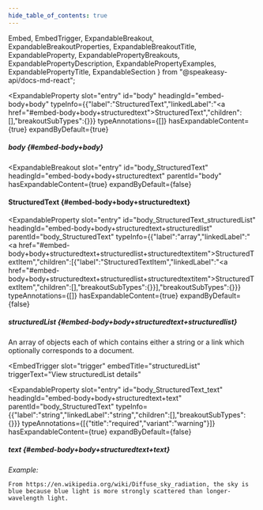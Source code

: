 ```yaml
---
hide_table_of_contents: true
---
```

  Embed,
  EmbedTrigger,
  ExpandableBreakout,
  ExpandableBreakoutProperties,
  ExpandableBreakoutTitle,
  ExpandableProperty,
  ExpandablePropertyBreakouts,
  ExpandablePropertyDescription,
  ExpandablePropertyExamples,
  ExpandablePropertyTitle,
  ExpandableSection
} from "@speakeasy-api/docs-md-react";

<ExpandableSection>

<ExpandableProperty
  slot="entry"
  id="body"
  headingId="embed-body+body"
  typeInfo={{"label":"StructuredText","linkedLabel":"<a href=\"#embed-body+body+structuredtext\">StructuredText</a>","children":[],"breakoutSubTypes":{}}}
  typeAnnotations={[]}
  hasExpandableContent={true}
  expandByDefault={true}
>

<ExpandablePropertyTitle slot="title">

##### body \{#embed-body+body\}

</ExpandablePropertyTitle>

<ExpandablePropertyBreakouts slot="breakouts">

<ExpandableBreakout
  slot="entry"
  id="body_StructuredText"
  headingId="embed-body+body+structuredtext"
  parentId="body"
  hasExpandableContent={true}
  expandByDefault={false}
>

<ExpandableBreakoutTitle slot="title">

#### StructuredText \{#embed-body+body+structuredtext\}

</ExpandableBreakoutTitle>

<ExpandableBreakoutProperties slot="properties">

<ExpandableProperty
  slot="entry"
  id="body_StructuredText_structuredList"
  headingId="embed-body+body+structuredtext+structuredlist"
  parentId="body_StructuredText"
  typeInfo={{"label":"array","linkedLabel":"<a href=\"#embed-body+body+structuredtext+structuredlist+structuredtextitem\">StructuredTextItem</a>","children":[{"label":"StructuredTextItem","linkedLabel":"<a href=\"#embed-body+body+structuredtext+structuredlist+structuredtextitem\">StructuredTextItem</a>","children":[],"breakoutSubTypes":{}}],"breakoutSubTypes":{}}}
  typeAnnotations={[]}
  hasExpandableContent={true}
  expandByDefault={false}
>

<ExpandablePropertyTitle slot="title">

##### structuredList \{#embed-body+body+structuredtext+structuredlist\}

</ExpandablePropertyTitle>

<ExpandablePropertyDescription slot="description">

An array of objects each of which contains either a string or a link which optionally corresponds to a document.

</ExpandablePropertyDescription>

<ExpandablePropertyBreakouts slot="breakouts">

<Embed slot="embed">

<EmbedTrigger
  slot="trigger"
  embedTitle="structuredList"
  triggerText="View structuredList details"
>

<Embedstructuredlist />

</EmbedTrigger>

</Embed>

</ExpandablePropertyBreakouts>

</ExpandableProperty>

<ExpandableProperty
  slot="entry"
  id="body_StructuredText_text"
  headingId="embed-body+body+structuredtext+text"
  parentId="body_StructuredText"
  typeInfo={{"label":"string","linkedLabel":"string","children":[],"breakoutSubTypes":{}}}
  typeAnnotations={[{"title":"required","variant":"warning"}]}
  hasExpandableContent={true}
  expandByDefault={false}
>

<ExpandablePropertyTitle slot="title">

##### text \{#embed-body+body+structuredtext+text\}

</ExpandablePropertyTitle>

<ExpandablePropertyExamples slot="examples">

_Example:_

```
From https://en.wikipedia.org/wiki/Diffuse_sky_radiation, the sky is blue because blue light is more strongly scattered than longer-wavelength light.
```

</ExpandablePropertyExamples>

</ExpandableProperty>

</ExpandableBreakoutProperties>

</ExpandableBreakout>

</ExpandablePropertyBreakouts>

</ExpandableProperty>

</ExpandableSection>